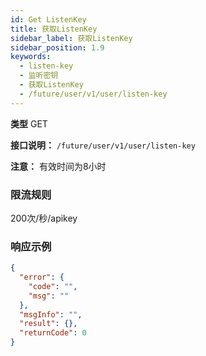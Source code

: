 ```yaml
---
id: Get ListenKey
title: 获取ListenKey
sidebar_label: 获取ListenKey
sidebar_position: 1.9
keywords:
  - listen-key
  - 监听密钥
  - 获取ListenKey
  - /future/user/v1/user/listen-key
---
```


**类型** GET

**接口说明：** `/future/user/v1/user/listen-key`

**注意：** 有效时间为8小时

### 限流规则

200次/秒/apikey

### 响应示例

```json title="响应"
{
  "error": {
    "code": "",
    "msg": ""
  },
  "msgInfo": "",
  "result": {},
  "returnCode": 0
}
```